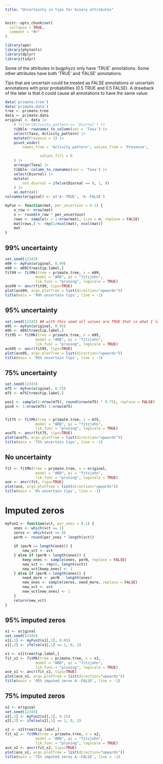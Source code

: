```yaml
---
title: "Uncertainty in tips for binary attributes"
---
```


```r
knitr::opts_chunk$set(
  collapse = TRUE,
  comment = "#>"
)
```

```r
library(ape)
library(phytools)
library(dplyr)
library(tidyr)
```

Some of the attributes in bugphyzz only have 'TRUE' annotations.
Some other attributes have both 'TRUE' and 'FALSE' annotations.

Tips that are uncertain could be treated as FALSE annotations or 
uncertain annotations with prior probabilities (0.5 TRUE and 0.5 FALSE). A
drawback of the later is that it could cause all annotations to have
the same value:

```r
data('primate.tree')
data('primate.data')
tree <- primate.tree
data <- primate.data
original <- data |>
    # filter(Activity_pattern == 'Diurnal') |> 
    tibble::rownames_to_column(var = 'Taxa') |>
    select(Taxa, Activity_pattern) |>
    mutate(Presence = 1) |>
    pivot_wider(
        names_from = 'Activity_pattern', values_from = 'Presence',

                values_fill = 0
    ) |>
    arrange(Taxa) |>
    tibble::column_to_rownames(var = 'Taxa') |>
    select(Diurnal) |> 
    mutate(
        not_diurnal = ifelse(Diurnal == 0, 1, 0)
    ) |> 
    as.matrix()
colnames(original) <- c('A--TRUE', 'A--FALSE')

myFun <- function(mat, per_uncertain = 0.1) {
    n_row <- nrow(mat)
    n <- round(n_row * per_uncertain)
    rows <- sample(x = 1:nrow(mat), size = n, replace = FALSE)
    mat[rows,] <- rep(1/ncol(mat), ncol(mat))
    mat
}

```

## 99% uncertainty

```r
set.seed(12343) 
m99 <- myFun(original, 0.99)
m99 <- m99[tree$tip.label,]
fit99 <- fitMk(tree = primate.tree, x = m99,
              model = "ARD", pi = "fitzjohn",
              lik.func = "pruning", logscale = TRUE)
ace99 <- ancr(fit99, tips=TRUE)
plot(ace99, args.plotTree = list(direction="upwards"))
title(main = '99% uncertain tips', line = -1)
```

## 95% uncertainty

```r
set.seed(12343) ## with this seed all values are TRUE that is what I left it here
m95 <- myFun(original, 0.95)
m95 <- m95[tree$tip.label,]
fit95 <- fitMk(tree = primate.tree, x = m95,
              model = "ARD", pi = "fitzjohn",
              lik.func = "pruning", logscale = TRUE)
ace95 <- ancr(fit95, tips=TRUE)
plot(ace95, args.plotTree = list(direction="upwards"))
title(main = '95% uncertain tips', line = -1)

```


## 75% uncertainty

```r
set.seed(12343)
m75 <- myFun(original, 0.75)
m75 <- m75[tree$tip.label,]

pos1 <- sample(1:nrow(m75), round(nrow(m75) * 0.75), replace = FALSE)
pos0 <- 1:nrow(m75) 1:nrow(m75)


fit75 <- fitMk(tree = primate.tree, x = m75,
              model = "ARD", pi = "fitzjohn",
              lik.func = "pruning", logscale = TRUE)
ace75 <- ancr(fit75, tips=TRUE)
plot(ace75, args.plotTree = list(direction="upwards"))
title(main = '75% uncertain tips', line = -1)
```

## No uncertainty
```r
fit <- fitMk(tree = primate.tree, x = original,
              model = "ARD", pi = "fitzjohn",
              lik.func = "pruning", logscale = TRUE)
ace <- ancr(fit, tips=TRUE)
plot(ace, args.plotTree = list(direction="upwards"))
title(main = '0% uncertain tips', line = -1)
```


# Imputed zeros

```r
myFun2 <- function(vct, per_ones = 0.1) {
    ones <- which(vct == 1)
    zeros <- which(vct == 0)
    perN <- round(per_ones * length(vct))
    
    if (perN == length(ones)) {
        new_vct <- vct
    } else if (perN < length(ones)) {
        keep_ones <- sample(ones, perN, replace = FALSE)
        new_vct <- rep(0, length(vct))
        new_vct[keep_ones] <- 1
    } else if (perN > length(ones)) {
        need_more <- perN - length(ones)
        new_ones <- sample(zeros, need_more, replace = FALSE)
        new_vct <- vct
        new_vct[new_ones] <- 1
    }
    return(new_vct)
}

```

## 95% imputed zeros

```r
x1 <- original
set.seed(12343)
x1[,1] <- myFun2(x1[,1], 0.05)
x1[,2] <- ifelse(x1[,1] == 1, 0, 1)

x1 <- x1[tree$tip.label,]
fit_x1 <- fitMk(tree = primate.tree, x = x1,
              model = "ARD", pi = "fitzjohn",
              lik.func = "pruning", logscale = TRUE)
ace_x1 <- ancr(fit_x1, tips=TRUE)
plot(ace_x1, args.plotTree = list(direction="upwards"))
title(main = '95% imputed zeros A--FALSE', line = -1)
```

## 75% imputed zeros

```r
x2 <- original
set.seed(12343)
x2[,1] <- myFun2(x2[,1], 0.25)
x2[,2] <- ifelse(x2[,1] == 1, 0, 1)

x2 <- x2[tree$tip.label,]
fit_x2 <- fitMk(tree = primate.tree, x = x2,
              model = "ARD", pi = "fitzjohn",
              lik.func = "pruning", logscale = TRUE)
ace_x2 <- ancr(fit_x2, tips=TRUE)
plot(ace_x2, args.plotTree = list(direction="upwards"))
title(main = '75% imputed zeros A--FALSE', line = -1)
```

## 
